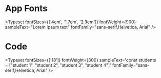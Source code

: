 
<Meta title="Test/Base/Typography" />

# App Fonts

<Typeset
    fontSizes={['4em', '1.7em', '2.9em']}
    fontWeight={900}
    sampleText="Lorem Ipsum text"
    fontFamily="sans-serif,Helvetica, Arial"
/>

# Code

<Typeset
    fontSizes={['18']}
    fontWeight={300}
    sampleText='const students = ["student 1", "student 2", "student 3", "student 4"]'
    fontFamily="sans-serif,Helvetica, Arial"
/>
